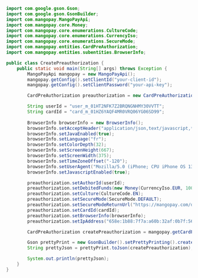 ```java Java 
import com.google.gson.Gson;
import com.google.gson.GsonBuilder;
import com.mangopay.MangoPayApi;
import com.mangopay.core.Money;
import com.mangopay.core.enumerations.CultureCode;
import com.mangopay.core.enumerations.CurrencyIso;
import com.mangopay.core.enumerations.SecureMode;
import com.mangopay.entities.CardPreAuthorization;
import com.mangopay.entities.subentities.BrowserInfo;

public class CreatePreauthorization {
    public static void main(String[] args) throws Exception {
        MangoPayApi mangopay = new MangoPayApi();
        mangopay.getConfig().setClientId("your-client-id");
        mangopay.getConfig().setClientPassword("your-api-key");

        CardPreAuthorization preauthorization = new CardPreAuthorization();

        String userId = "user_m_01HT2NFK7Z2BRQNGNHMY30VVTT";
        String cardId = "card_m_01HZ6YAQF4MR0VRQ06YG06SD99";
        
        BrowserInfo browserInfo = new BrowserInfo();
        browserInfo.setAcceptHeader("application/json,text/javascript,*/*;q=0.01<");
        browserInfo.setJavaEnabled(true);
        browserInfo.setLanguage("fr");
        browserInfo.setColorDepth(32);
        browserInfo.setScreenHeight(667);
        browserInfo.setScreenWidth(375);
        browserInfo.setTimeZoneOffset("-120");
        browserInfo.setUserAgent("Mozilla/5.0 (iPhone; CPU iPhone OS 13_6_1 like Mac OS X) AppleWebKit/605.1.15 (KHTML, like Gecko) Mobile/15E148");
        browserInfo.setJavascriptEnabled(true);

        preauthorization.setAuthorId(userId);
        preauthorization.setDebitedFunds(new Money(CurrencyIso.EUR, 1000));
        preauthorization.setCulture(CultureCode.EN);
        preauthorization.setSecureMode(SecureMode.DEFAULT);
        preauthorization.setSecureModeReturnUrl("https://mangopay.com/docs/please-ignore");
        preauthorization.setCardId(cardId);
        preauthorization.setBrowserInfo(browserInfo);
        preauthorization.setIpAddress("658e:1b88:7f7a:a60b:32af:0b7f:56e1:2e9a");

        CardPreAuthorization createPreauthorization = mangopay.getCardPreAuthorizationApi().create(preauthorization);

        Gson prettyPrint = new GsonBuilder().setPrettyPrinting().create();
        String prettyJson = prettyPrint.toJson(createPreauthorization);

        System.out.println(prettyJson);
    }
}
```
